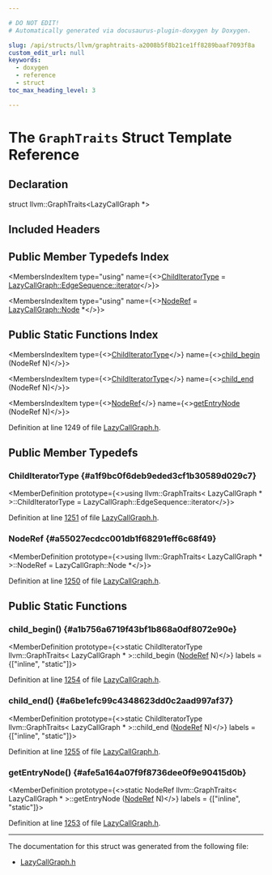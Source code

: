 ```yaml
---

# DO NOT EDIT!
# Automatically generated via docusaurus-plugin-doxygen by Doxygen.

slug: /api/structs/llvm/graphtraits-a2008b5f8b21ce1ff8289baaf7093f8a
custom_edit_url: null
keywords:
  - doxygen
  - reference
  - struct
toc_max_heading_level: 3

---
```





# The `GraphTraits` Struct Template Reference

<DoxygenPage pluginConfig={pluginConfig}>



## Declaration

<CodeBlock>struct llvm::GraphTraits&lt;LazyCallGraph &#42;&gt;</CodeBlock>

## Included Headers

<IncludesList>
<IncludesListItem
  filePath="llvm/Analysis/LazyCallGraph.h"
  permalink="/docs/api/files/include/include/llvm/include/llvm/analysis/lazycallgraph-h"
  isLocal="true" />
</IncludesList>

## Public Member Typedefs Index

<MembersIndex>

<MembersIndexItem
  type="using"
  name={<><a href="#a1f9bc0f6deb9eded3cf1b30589d029c7">ChildIteratorType</a> = <a href="/docs/api/classes/llvm/lazycallgraph/edgesequence/iterator">LazyCallGraph::EdgeSequence::iterator</a></>}>
</MembersIndexItem>

<MembersIndexItem
  type="using"
  name={<><a href="#a55027ecdcc001db1f68291eff6c68f49">NodeRef</a> = <a href="/docs/api/classes/llvm/lazycallgraph/node">LazyCallGraph::Node</a> &#42;</>}>
</MembersIndexItem>

</MembersIndex>

## Public Static Functions Index

<MembersIndex>

<MembersIndexItem
  type={<><a href="#a1f9bc0f6deb9eded3cf1b30589d029c7">ChildIteratorType</a></>}
  name={<><a href="#a1b756a6719f43bf1b868a0df8072e90e">child&#95;begin</a> (NodeRef N)</>}>
</MembersIndexItem>

<MembersIndexItem
  type={<><a href="#a1f9bc0f6deb9eded3cf1b30589d029c7">ChildIteratorType</a></>}
  name={<><a href="#a6be1efc99c4348623dd0c2aad997af37">child&#95;end</a> (NodeRef N)</>}>
</MembersIndexItem>

<MembersIndexItem
  type={<><a href="#a55027ecdcc001db1f68291eff6c68f49">NodeRef</a></>}
  name={<><a href="#afe5a164a07f9f8736dee0f9e90415d0b">getEntryNode</a> (NodeRef N)</>}>
</MembersIndexItem>

</MembersIndex>


Definition at line 1249 of file <a href="/docs/api/files/include/include/llvm/include/llvm/analysis/lazycallgraph-h">LazyCallGraph.h</a>.

<SectionDefinition>

## Public Member Typedefs

### ChildIteratorType {#a1f9bc0f6deb9eded3cf1b30589d029c7}

<MemberDefinition
  prototype={<>using llvm::GraphTraits&lt; LazyCallGraph &#42; &gt;::ChildIteratorType =  LazyCallGraph::EdgeSequence::iterator</>}>

Definition at line <a href="/docs/api/files/include/include/llvm/include/llvm/analysis/lazycallgraph-h/#l01251">1251</a> of file <a href="/docs/api/files/include/include/llvm/include/llvm/analysis/lazycallgraph-h">LazyCallGraph.h</a>.
</MemberDefinition>

### NodeRef {#a55027ecdcc001db1f68291eff6c68f49}

<MemberDefinition
  prototype={<>using llvm::GraphTraits&lt; LazyCallGraph &#42; &gt;::NodeRef =  LazyCallGraph::Node &#42;</>}>

Definition at line <a href="/docs/api/files/include/include/llvm/include/llvm/analysis/lazycallgraph-h/#l01250">1250</a> of file <a href="/docs/api/files/include/include/llvm/include/llvm/analysis/lazycallgraph-h">LazyCallGraph.h</a>.
</MemberDefinition>

</SectionDefinition>

<SectionDefinition>

## Public Static Functions

### child&#95;begin() {#a1b756a6719f43bf1b868a0df8072e90e}

<MemberDefinition
  prototype={<>static ChildIteratorType llvm::GraphTraits&lt; LazyCallGraph &#42; &gt;::child&#95;begin (<a href="#a55027ecdcc001db1f68291eff6c68f49">NodeRef</a> N)</>}
  labels = {["inline", "static"]}>

Definition at line <a href="/docs/api/files/include/include/llvm/include/llvm/analysis/lazycallgraph-h/#l01254">1254</a> of file <a href="/docs/api/files/include/include/llvm/include/llvm/analysis/lazycallgraph-h">LazyCallGraph.h</a>.
</MemberDefinition>

### child&#95;end() {#a6be1efc99c4348623dd0c2aad997af37}

<MemberDefinition
  prototype={<>static ChildIteratorType llvm::GraphTraits&lt; LazyCallGraph &#42; &gt;::child&#95;end (<a href="#a55027ecdcc001db1f68291eff6c68f49">NodeRef</a> N)</>}
  labels = {["inline", "static"]}>

Definition at line <a href="/docs/api/files/include/include/llvm/include/llvm/analysis/lazycallgraph-h/#l01255">1255</a> of file <a href="/docs/api/files/include/include/llvm/include/llvm/analysis/lazycallgraph-h">LazyCallGraph.h</a>.
</MemberDefinition>

### getEntryNode() {#afe5a164a07f9f8736dee0f9e90415d0b}

<MemberDefinition
  prototype={<>static NodeRef llvm::GraphTraits&lt; LazyCallGraph &#42; &gt;::getEntryNode (<a href="#a55027ecdcc001db1f68291eff6c68f49">NodeRef</a> N)</>}
  labels = {["inline", "static"]}>

Definition at line <a href="/docs/api/files/include/include/llvm/include/llvm/analysis/lazycallgraph-h/#l01253">1253</a> of file <a href="/docs/api/files/include/include/llvm/include/llvm/analysis/lazycallgraph-h">LazyCallGraph.h</a>.
</MemberDefinition>

</SectionDefinition>

<hr/>

The documentation for this struct was generated from the following file:

<ul>
<li><a href="/docs/api/files/include/include/llvm/include/llvm/analysis/lazycallgraph-h">LazyCallGraph.h</a></li>
</ul>

</DoxygenPage>
